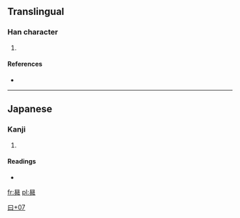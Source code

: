 ==Translingual==

===Han character===
{{Han char|rn=73|rad=曰|as=07|sn=11|four=|canj=日弓戈手 (ANIQ)}}

# {{defn|Han|sort=曰07}}

====References====
* {{Han ref|kx=0503.011|hdz=21508.161|uh=66FB|ud=26363}}

----

==Japanese==

===Kanji===
{{ja-kanji|grade=|rs=曰07}}

# {{defn|lang=ja|sort=曰07}}

====Readings====
* {{ja-readings|on=[[しょう]] (shō)|kun=[[のぼる]] (noboru)}}

[[Category:Japanese-only CJKV Characters|曰+07]]

[[fr:曻]]
[[pl:曻]]